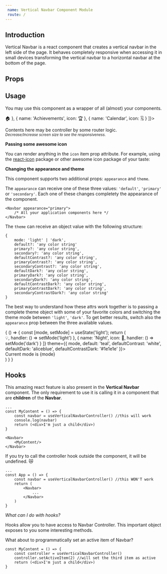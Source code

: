 ```yaml
---
 name: Vertical Navbar Component Module
 route: /
---
```



## Introduction

Vertical Navbar is a react component that creates a 
vertical navbar in the left side of the page. 
It behaves completely responsive when accessing it in small devices
transforming the vertical navbar to a horizontal navbar at the bottom of the page.

## Props

<Props of={Navbar}/>

## Usage

You may use this component as a wrapper of all (almost) your components.

<Playground>
  <div style={{height: '300px'}}>
    <Navbar items={[
        {
            name: 'Home', 
            icon: <span role="img" aria-label="home">🏠</span>
        }, {
            name: 'Achievements',
            icon: <span role="img" aria-label="achievements">🏆</span> 
        }, {
            name: 'Calendar',
            icon: <span role="img" aria-label="calendar">🗓️</span> 
        }
    ]}>
        <p>Contents here may be controller by some router logic.<br/><small><em>Decrease/Increase screen size to see the responsiveness.</em></small></p>
    </Navbar>
  </div>
</Playground>

**Passing some awesome icon**

You can render anything in the `icon` item prop attribute. 
For example, using the [react-icon](https://react-icons.netlify.com/#/) package or other awesome icon package of your taste:

**Changing the appearance and theme**

This component supports two additional props: `appearance` and `theme`.

The `appearance` can receive one of these three values: `'default'`, `'primary'` or `'secondary'`. 
Each one of these changes completety the appearance of the component.

    <Navbar appearance="primary">
        /* All your application components here */
    </Navbar>

The `theme` can receive an object value with the following structure:

    {
        mode: 'light' | 'dark',
        default?: 'any color string'
        primary?: 'any color string',
        secondary?: 'any color string',
        defaultContrast?: 'any color string',
        primaryContrast?: 'any color string',
        secondaryContrast?: 'any color string',
        defaultDark?: 'any color string',
        primaryDark?: 'any color string',
        secondaryDark?: 'any color string',
        defaultContrastDark?: 'any color string',
        primaryContrastDark?: 'any color string',
        secondaryContrastDark?: 'any color string'
    }

The best way to understand how these attrs work together is to passing a complete
theme object with some of your favorite colors and switching the theme mode between `'light'`, `'dark'`. To get better results,
switch also the `appearance` prop between the three available values.

<Playground>
    {
        () => {
            const [mode, setMode] = useState('light');
            return (
                <div style={{height: '300px'}}>
                    <Navbar items={[
                        {
                            name: 'Day', 
                            icon: <span role="img" aria-label="light">💡</span>,
                            handler: () => setMode('light')
                        }, {
                            name: 'Night',
                            icon: <span role="img" aria-label="night">🌃</span>,
                            handler: () => setMode('dark')
                        }
                    ]}
                    theme={{
                        mode,
                        default: 'teal',
                        defaultContrast: 'white',
                        defaultDark: 'aliceblue',
                        defaultContrastDark: '#1e1e1e'
                    }}>
                        <div style={{color:'green'}}>Current mode is {mode}</div>
                    </Navbar>
                </div>
            )
        }
    }
</Playground>

## Hooks

This amazing react feature is also present in the **Vertical Navbar** component.
The only requirement to use it is calling it in a component that are **children** of the **Navbar**.

    ...
    const MyContent = () => {
        const navbar = useVerticalNavbarController() //this will work
        console.log(navbar)
        return (<div>I'm just a child</div>)
    }

    <Navbar>
        <MyContent/>
    </Navbar>

If you try to call the controller hook outside the component, it will be undefined. 😿

    ...
    const App = () => {
        const navbar = useVerticalNavbarController() //this WON'T work
        return (
            <Navbar>
                ...
            </Navbar>
        )
    }

*What can I do with hooks?*

Hooks allow you to have access to Navbar Controller. This important object exposes to you some interesting methods.

What about to programmatically set an active item of Navbar?

    const MyContent = () => {
        const controller = useVerticalNavbarController()
        controller.setActiveItem(2) //will set the third item as active
        return (<div>I'm just a child</div>)
    }